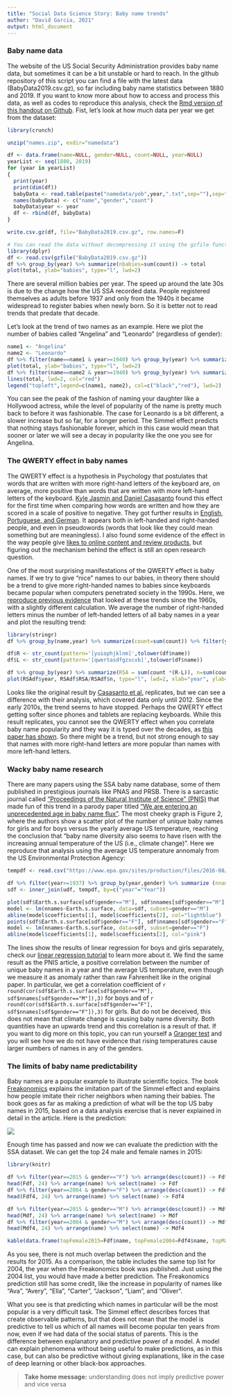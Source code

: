 ```yaml
---
title: "Social Data Science Story: Baby name trends"
author: "David Garcia, 2021"
output: html_document
---
```


### Baby name data

The website of the US Social Security Administration provides baby name data, but sometimes it can be a bit unstable or hard to reach. In the github repository of this script you can find a file with the latest data (BabyData2019.csv.gz), so far including baby name statistics between 1880 and 2019. If you want to know more about how to access and process this data, as well as codes to reproduce this analysis, check the [Rmd version of this handout on Github](https://github.com/dgarcia-eu/SocialDataScience/blob/master/023_BabyNameTrends/BabyNameTrends.Rmd). Fist, let's look at how much data per year we get from the dataset:

```r
library(crunch)

unzip("names.zip", exdir="namedata")

df <- data.frame(name=NULL, gender=NULL, count=NULL, year=NULL)
yearList <- seq(1880, 2019)
for (year in yearList)
{
  print(year)
  print(dim(df))
  babyData <- read.table(paste("namedata/yob",year,".txt",sep=""),sep=",", stringsAsFactors = FALSE)
  names(babyData) <- c("name","gender","count")
  babyData$year <- year
  df <- rbind(df, babyData)
}

write.csv.gz(df, file="BabyData2019.csv.gz", row.names=F)
```

```r
# You can read the data without decompressing it using the gzfile function. 
library(dplyr)
df <- read.csv(gzfile("BabyData2019.csv.gz"))
df %>% group_by(year) %>% summarize(nbabies=sum(count)) -> total
plot(total, ylab="babies", type="l", lwd=2)
```

There are several million babies per year. The speed up around the late 30s is due to the change how the US SSA recorded data. People registered themselves as adults before 1937 and only from the 1940s it became widespread to register babies when newly born. So it is better not to read trends that predate that decade.


Let's look at the trend of two names as an example. Here we plot the number of babies called "Angelina" and "Leonardo" (regardless of gender):

```r
name1 <- "Angelina"
name2 <- "Leonardo"
df %>% filter(name==name1 & year>=1940) %>% group_by(year) %>% summarize(nbabies=sum(count)) -> total
plot(total, ylab="babies", type="l", lwd=2)
df %>% filter(name==name2 & year>=1940) %>% group_by(year) %>% summarize(nbabies=sum(count)) -> total
lines(total, lwd=2, col="red")
legend("topleft",legend=c(name1, name2), col=c("black","red"), lwd=2)
```

You can see the peak of the fashion of naming your daughter like a Hollywood actress, while the level of popularity of the name is pretty much back to before it was fashionable. The case for Leonardo is a bit different, a slower increase but so far, for a longer period. The Simmel effect predicts that nothing stays fashionable forever, which in this case would mean that sooner or later we will see a decay in popularity like the one you see for Angelina. 

### The QWERTY effect in baby names

The QWERTY effect is a hypothesis in Psychology that postulates that words that are written with more right-hand letters of the keyboard are, on average, more positive than words that are written with more left-hand letters of the keyboard. [Kyle Jasmin and Daniel Casasanto](https://link.springer.com/article/10.3758/s13423-012-0229-7) found this effect for the first time when comparing how words are written and how they are scored in a scale of positive to negative. They got further results in [English, Portuguese, and German](https://www.casasanto.com/papers/CasasantoJasminBrookshireGijssels_CogSci_2014.pdf). It appears both in left-handed and right-handed people, and even in pseudowords (words that look like they could mean something but are meaningless). I also found some evidence of the effect in the way people give [likes to online content and review products](https://dl.acm.org/doi/10.1145/2872427.2883019), but figuring out the mechanism behind the effect is still an open research question.  

One of the most surprising manifestations of the QWERTY effect is baby names. If we try to give "nice" names to our babies, in theory there should be a trend to give more right-handed names to babies since keyboards became popular when computers penetrated society in the 1990s. Here, we [reproduce previous evidence](https://www.casasanto.com/papers/CasasantoJasminBrookshireGijssels_CogSci_2014.pdf) that looked at these trends since the 1960s, with a slightly different calculation. We average the number of right-handed letters minus the number of left-handed letters of all baby names in a year and plot the resulting trend:

```r
library(stringr)
df %>% group_by(name,year) %>% summarize(count=sum(count)) %>% filter(year>1960)-> ngdf

df$R <- str_count(pattern='[yuiophjklnm]',tolower(df$name))
df$L <- str_count(pattern='[qwertasdfgzxcvb]',tolower(df$name))

df %>% group_by(year) %>% summarize(RSA = sum(count *(R-L)), n=sum(count)) %>% filter(year>=1960)-> RSAdf
plot(RSAdf$year, RSAdf$RSA/RSAdf$n, type="l", lwd=2, xlab="year", ylab="mean RSA")
```

Looks like the original result by [Casasanto et al.](https://www.casasanto.com/papers/CasasantoJasminBrookshireGijssels_CogSci_2014.pdf) replicates, but we can see a difference with their analysis, which covered data only until 2012. Since the early 2010s, the trend seems to have stopped. Perhaps the QWERTY effect getting softer since phones and tablets are replacing keyboards. While this result replicates, you cannot see the QWERTY effect when you correlate baby name popularity and they way it is typed over the decades, as [this paper has shown](http://www.tandfonline.com/doi/abs/10.1179/0027773812Z.00000000039). So there might be a trend, but not strong enough to say that names with more right-hand letters are more popular than names with more left-hand letters.

### Wacky baby name research

There are many papers using the SSA baby name database, some of them published in prestigious journals like PNAS and PRSB. There is a sarcastic journal called ["Proceedings of the Natural Institute of Science" (PNIS)](https://instsci.org/) that made fun of this trend in a parody paper titled ["We are entering an unprecedented age in baby name flux"](https://instsci.org/h7.html). The most cheeky graph is Figure 2, where the authors show a scatter plot of the number of unique baby names for girls and for boys versus the yearly average US temperature, reaching the conclusion that "baby name diversity also seems to have risen with the increasing annual temperature of the US (i.e., climate change)". Here we reproduce that analysis using the average US temperature annomaly from the US Environmental Protection Agency:

```r
tempdf <- read.csv("https://www.epa.gov/sites/production/files/2016-08/temperature_fig-1.csv", skip=6)

df %>% filter(year>=1937) %>% group_by(year,gender) %>% summarize (nnames=n()) -> udf
sdf <- inner_join(udf, tempdf, by=c("year"="Year"))

plot(sdf$Earth.s.surface[sdf$gender=="M"], sdf$nnames[sdf$gender=="M"], col="lightblue", pch=19, xlim=range(sdf$Earth.s.surface), ylim=range(sdf$nnames), ylab="Number of Unique Names", xlab="US temperature annomaly (Fahrenheit)")
model <- lm(nnames~Earth.s.surface, data=sdf, subset=gender=="M")
abline(model$coefficients[1], model$coefficients[2], col="lightblue")
points(sdf$Earth.s.surface[sdf$gender=="F"], sdf$nnames[sdf$gender=="F"], col="pink", pch=19)
model <- lm(nnames~Earth.s.surface, data=sdf, subset=gender=="F")
abline(model$coefficients[1], model$coefficients[2], col="pink")
```

The lines show the results of linear regression for boys and girls separately, check our [linear regression tutorial](https://dgarcia-eu.github.io/SocialDataScience/2_SocialDynamics/024_LinearRegression/LinearRegression.html) to learn more about it. We find the same result as the PNIS article, a positive correlation between the number of unique baby names in a year and the average US temperature, even though we measure it as anomaly rather than raw Fahrenheit like in the original paper. In particular, we get a correlation coefficient of ```r round(cor(sdf$Earth.s.surface[sdf$gender=="M"], sdf$nnames[sdf$gender=="M"]),3)``` for boys and of ```r round(cor(sdf$Earth.s.surface[sdf$gender=="F"], sdf$nnames[sdf$gender=="F"]),3)``` for girls. But do not be deceived, this does not mean that climate change is causing baby name diversity. Both quantities have an upwards trend and this correlation is a result of that. If you want to dig more on this topic, you can run yourself a [Granger test](http://math.furman.edu/~dcs/courses/math47/R/library/lmtest/html/grangertest.html) and you will see how we do not have evidence that rising temperatures cause larger numbers of names in any of the genders.

### The limits of baby name predictability

Baby names are a popular example to illustrate scientific topics. The book [Freakonomics](https://freakonomics.com/books/) explains the imitation part of the Simmel effect and explains how people imitate their richer neighbors when naming their babies. The book goes as far as making a prediction of what will be the top US baby names in 2015, based on a data analysis exercise that is never explained in detail in the article. Here is the prediction:

![](FreakonomicsPrediction.png)

Enough time has passed and now we can evaluate the prediction with the SSA dataset. We can get the top 24 male and female names in 2015:

```r
library(knitr)

df %>% filter(year==2015 & gender=="F") %>% arrange(desc(count)) -> Fdf
head(Fdf, 24) %>% arrange(name) %>% select(name) -> Fdf
df %>% filter(year==2004 & gender=="F") %>% arrange(desc(count)) -> Fdf4
head(Fdf4, 24) %>% arrange(name) %>% select(name) -> Fdf4

df %>% filter(year==2015 & gender=="M") %>% arrange(desc(count)) -> Mdf
head(Mdf, 24) %>% arrange(name) %>% select(name) -> Mdf
df %>% filter(year==2004 & gender=="M") %>% arrange(desc(count)) -> Mdf4
head(Mdf4, 24) %>% arrange(name) %>% select(name) -> Mdf4

kable(data.frame(topFemale2015=Fdf$name, topFemale2004=Fdf4$name, topMale2015=Mdf$name, topMale2004=Mdf4$name))
```

As you see, there is not much overlap between the prediction and the results for 2015. As a comparison, the table includes the same top list for 2004, the year when the Freakonomics book was published. Just using the 2004 list, you would have made a better prediction. The Freakonomics prediction still has some credit, like the increase in popularity of names like "Ava", "Avery", "Ella", "Carter", "Jackson", "Liam", and "Oliver".

What you see is that predicting which names in particular will be the most popular is a very difficult task. The Simmel effect describes forces that create observable patterns, but that does not mean that the model is predictive to tell us which of all names will become popular ten years from now, even if we had data of the social status of parents. This is the difference between explanatory and predictive power of a model. A model can explain phenomena without being useful to make predictions, as in this case, but can also be predictive without giving explanations, like in the case of deep learning or other black-box approaches.

> **Take home message:** understanding does not imply predictive power and vice versa



